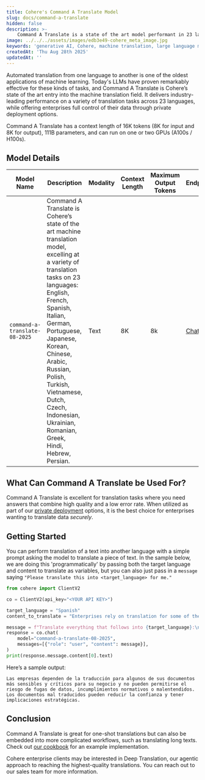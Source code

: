 ```yaml
---
title: Cohere's Command A Translate Model
slug: docs/command-a-translate
hidden: false
description: >-
    Command A Translate is a state of the art model performant in 23 languages. It has a context length of 16K tokens and 111B parameters.
image: ../../../assets/images/edb3e49-cohere_meta_image.jpg
keywords: 'generative AI, Cohere, machine translation, large language models'
createdAt: 'Thu Aug 28th 2025'
updatedAt: ''
---
```


Automated translation from one language to another is one of the oldest applications of machine learning. Today's LLMs have proven remarkably effective for these kinds of tasks, and Command A Translate is Cohere’s state of the art entry into the machine translation field. It delivers industry-leading performance on a variety of translation tasks across 23 languages, while offering enterprises full control of their data through private deployment options.

Command A Translate has a context length of 16K tokens (8K for input and 8K for output), 111B parameters, and can run on one or two GPUs (A100s / H100s).

## Model Details
| Model Name                         | Description                                                                                                                                                                                                                                                                                                                                                      | Modality          | Context Length | Maximum Output Tokens | Endpoints                                                                                  |
|------------------------------------|------------------------------------------------------------------------------------------------------------------------------------------------------------------------------------------------------------------------------------------------------------------------------------------------------------------------------------------------------------------|-------------------|----------------|-----------------------|--------------------------------------------------------------------------------------------|
| `command-a-translate-08-2025`      | Command A Translate is Cohere’s state of the art machine translation model, excelling at a variety of translation tasks on 23 languages: English, French, Spanish, Italian, German, Portuguese, Japanese, Korean, Chinese, Arabic, Russian, Polish, Turkish, Vietnamese, Dutch, Czech, Indonesian, Ukrainian, Romanian, Greek, Hindi, Hebrew, Persian.           | Text              | 8K             | 8k                    | [Chat](/reference/chat)|

## What Can Command A Translate be Used For?

Command A Translate is excellent for translation tasks where you need answers that combine high quality and a low error rate. When utilized as part of our [private deployment](https://docs.cohere.com/docs/private-deployment-overview) options, it is the best choice for enterprises wanting to translate data _securely_.

## Getting Started

You can perform translation of a text into another language with a simple prompt asking the model to translate a piece of text. In the sample below, we are doing this 'programmatically' by passing both the target language and content to translate as variables, but you can also just pass in a `message` saying `"Please translate this into <target_language> for me."`

```python PYTHON 
from cohere import ClientV2

co = ClientV2(api_key="<YOUR API KEY>")

target_language = "Spanish"
content_to_translate = "Enterprises rely on translation for some of their most sensitive and business-critical documents and cannot risk data leakage, compliance violations, or misunderstandings. Mistranslated documents can reduce trust and have strategic implications."

message = f"Translate everything that follows into {target_language}:\n\n{content_to_translate}"
response = co.chat(
    model="command-a-translate-08-2025",
    messages=[{"role": "user", "content": message}],
)
print(response.message.content[0].text)
```

Here’s a sample output:

```mdx
Las empresas dependen de la traducción para algunos de sus documentos más sensibles y críticos para su negocio y no pueden permitirse el riesgo de fugas de datos, incumplimientos normativos o malentendidos. Los documentos mal traducidos pueden reducir la confianza y tener implicaciones estratégicas.
```

## Conclusion 
Command A Translate is great for one-shot translations but can also be embedded into more complicated workflows, such as translating long texts. Check out [our cookbook](https://docs.cohere.com/page/command-a-translate) for an example implementation.

Cohere enterprise clients may be interested in Deep Translation, our agentic approach to reaching the highest-quality translations. You can reach out to our sales team for more information.